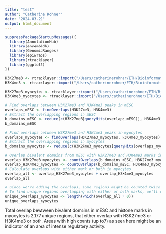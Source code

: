 ```yaml
---
title: "test"
author: "Catherine Rohner"
date: "2024-03-22"
output: html_document
---
```


```r
suppressPackageStartupMessages({
  library(AnnotationHub)
  library(ensembldb)
  library(GenomicRanges)
  library(epiwraps)
  library(rtracklayer)
  library(ggplot2)
})
```


```r
H3K27me3 <- rtracklayer::import("/Users/catherinerohner/ETH/Bioinformatics/ENCFF008XKX.bed", format="narrowPeak")
H3K4me3 <- rtracklayer::import("/Users/catherinerohner/ETH/Bioinformatics/ENCFF247GVM.bed", format="narrowPeak")

H3K27me3_myocytes <- rtracklayer::import("/Users/catherinerohner/ETH/Bioinformatics/ENCFF561RIZmyocytes.bed", format="narrowPeak")
H3K4me3_myocytes <- rtracklayer::import("/Users/catherinerohner/ETH/Bioinformatics/ENCFF614PQBmyocytes.bed", format="narrowPeak")
```

```r
# Find overlaps between H3K27me3 and H3K4me3 peaks in mESC
overlaps_mESC <- findOverlaps(H3K27me3, H3K4me3)
# Extract the overlapping regions in mESC
b_domains_mESC <- reduce(c(H3K27me3[queryHits(overlaps_mESC)], H3K4me3[subjectHits(overlaps_mESC)]))
b_domains_mESC
```

```r
# Find overlaps between H3K27me3 and H3K4me3 peaks in myocytes
overlaps_myocytes <- findOverlaps(H3K27me3_myocytes, H3K4me3_myocytes)
# Extract the overlapping regions in myocytes
b_domains_myocytes <- reduce(c(H3K27me3_myocytes[queryHits(overlaps_myocytes)], H3K4me3_myocytes[subjectHits(overlaps_myocytes)]))
```

```r
# Overlap bivalent domains from mESC with H3K27me3 and H3K4me3 marks in myocytes
overlap_H3K27me3_myocytes <- countOverlaps(b_domains_mESC, H3K27me3_myocytes)
overlap_H3K4me3_myocytes <- countOverlaps(b_domains_mESC, H3K4me3_myocytes)
# Calculate overlaps with either mark or both in myocytes
overlap_all <- overlap_H3K27me3_myocytes + overlap_H3K4me3_myocytes
overlap_all

# Since we're adding the overlaps, some regions might be counted twice if they overlap with both marks.
# To find unique regions overlapping with either or both marks, we'll consider any overlap count > 0 as a unique overlap.
unique_overlaps_myocytes <- length(which(overlap_all > 0))
unique_overlaps_myocytes
```

Total overlap bewtween bivalent domains in mESC and histone marks in myocytes is 2,177 unique regions, that either overlap with H3K27me3 or H3K4me3 or both. Areas with high counts (up to7) as seen here might be an indicator of an area of intense regulatory activity. 
